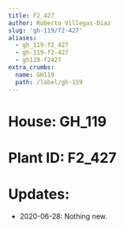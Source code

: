 ```yaml
---
title: F2_427
author: Roberto Villegas-Diaz
slug: 'gh-119/f2-427'
aliases:
  - gh_119-f2_427
  - gh-119-f2-427
  - gh119-f2427
extra_crumbs:
  name: GH119
  path: /label/gh-119
---
```


# **House**: GH_119
# **Plant ID**: F2_427
# **Updates**: 
 - 2020-06-28: Nothing new.

